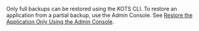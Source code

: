 Only full backups can be restored using the KOTS CLI. To restore an application from a partial backup, use the Admin Console. See [Restore the Application Only Using the Admin Console](/enterprise/snapshots-restoring-full#admin-console).